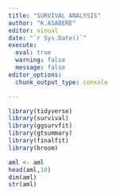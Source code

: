 ```yaml
---
title: "SURVIVAL ANALYSIS"
author: "K.ASABERE"
editor: visual
date: "`r Sys.Date()`"
execute: 
  eval: true
  warning: false
  message: false
editor_options: 
  chunk_output_type: console

---
```


```r
library(tidyverse)
library(survival)
library(ggsurvfit)
library(gtsummary)
library(finalfit)
library(broom)


```

```r
aml <- aml
head(aml,10)
dim(aml)
str(aml)

```


```r


```





































































































































































































